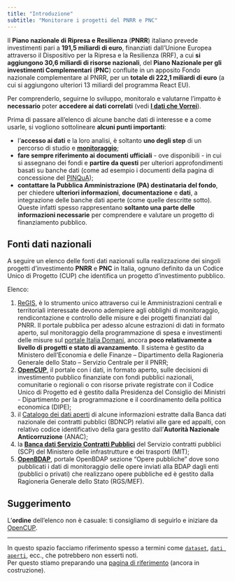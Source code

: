 ```yaml
---
title: "Introduzione"
subtitle: "Monitorare i progetti del PNRR e PNC"
---
```


Il **Piano nazionale di Ripresa e Resilienza** (**PNRR**) italiano prevede investimenti pari a **191,5 miliardi di euro**, finanziati dall'Unione Europea attraverso il Dispositivo per la Ripresa e la Resilienza (RRF), a cui **si aggiungono 30,6 miliardi di risorse nazionali**, del **Piano Nazionale per gli investimenti Complementari** (**PNC**) confluite in un apposito Fondo nazionale complementare al PNRR, per un **totale di 222,1 miliardi di euro** (a cui si aggiungono ulteriori 13 miliardi del programma React EU).

Per comprenderlo, seguirne lo sviluppo, monitoralo e valutarne l'impatto è **necessario** poter **accedere ai dati correlati** (vedi [**I dati che Vorrei**](https://vorrei.datibenecomune.it/dati-che-vorrei/dati/)).

Prima di passare all'elenco di alcune banche dati di interesse e a come usarle, si vogliono sottolineare **alcuni punti importanti**:

- l'**accesso ai dati** e la loro analisi, è soltanto **uno degli step** di un percorso di studio e [**monitoraggio**](monitoraggio/index.qmd);
- **fare sempre riferimento ai documenti ufficiali** - ove disponibili - in cui si assegnano dei fondi e **partire da questi** per ulteriori approfondimenti basati su banche dati (come ad esempio i documenti della pagina di concessione del [PINQuA](https://trasparenza.mit.gov.it/index.php?id_oggetto=38&id_doc=104527));
- **contattare la Pubblica Amministrazione (PA) destinataria del fondo**, per chiedere **ulteriori informazioni**, **documentazione** e **dati**, a integrazione delle banche dati aperte (come quelle descritte sotto). Queste infatti spesso rappresentano **soltanto una parte delle informazioni necessarie** per comprendere e valutare un progetto di finanziamento pubblico.


## Fonti dati nazionali

A seguire un elenco delle fonti dati nazionali sulla realizzazione dei singoli progetti d'investimento **PNRR** e **PNC** in Italia, ognuno definito da un Codice Unico di Progetto (CUP) che identifica un progetto d'investimento pubblico.<br>

Elenco:

1. [ReGIS](https://www.italiadomani.gov.it/it/Interventi/regis---il-sistema-gestionale-unico-del-pnrr.html), è lo strumento unico attraverso cui le Amministrazioni centrali e territoriali interessate devono adempiere agli obblighi di monitoraggio, rendicontazione e controllo delle misure e dei progetti finanziati dal PNRR. Il portale pubblica per adesso alcune estrazioni di dati in formato aperto, sul monitoraggio della programmazione di spesa e investimenti delle misure sul [portale Italia Domani](https://www.italiadomani.gov.it/content/sogei-ng/it/it/catalogo-open-data.html), ancora **poco relativamente a livello di progetti e stato di avanzamento**. Il sistema è gestito da Ministero dell’Economia e delle Finanze – Dipartimento della Ragioneria Generale dello Stato – Servizio Centrale per il PNRR;
2. [**OpenCUP**](fonti/opencup/index.qmd), il portale con i dati, in formato aperto, sulle decisioni di investimento pubblico finanziate con fondi pubblici nazionali, comunitarie o regionali o con risorse private registrate con il Codice Unico di Progetto ed è gestito dalla Presidenza del Consiglio dei Ministri - Dipartimento per la programmazione e il coordinamento della politica economica (DIPE);
3. il [Catalogo dei dati aperti](fonti/anac/index.qmd) di alcune informazioni estratte dalla Banca dati nazionale dei contratti pubblici (BDNCP) relativi alle gare ed appalti, con relativo codice identificativo della gara gestito dall'**Autorità Nazionale Anticorruzione** (ANAC);
4. la [**Banca dati Servizio Contratti Pubblici**](fonti/scp/index.qmd)  del Servizio contratti pubblici (SCP) del Ministero delle infrastrutture e dei trasporti (MIT);
5. [**OpenBDAP**](fonti/openbdap/index.qmd), portale OpenBDAP sezione "Opere pubbliche" dove sono pubblicati i dati di monitoraggio delle opere inviati alla BDAP dagli enti (pubblici o privati) che realizzano opere pubbliche ed è gestito dalla Ragioneria Generale dello Stato (RGS/MEF).

::: {.callout-tip}
## Suggerimento
L'**ordine** dell'elenco non è casuale: ti consigliamo di seguirlo e iniziare da [OpenCUP](fonti/opencup/index.qmd).
:::

---

In questo spazio facciamo riferimento spesso a termini come [`dataset`](glossario.md#dataset), [`dati aperti`](glossario.md#dati-aperti), ecc., che potrebbero non esserti noti.<br>Per questo stiamo preparando una [pagina di riferimento](glossario.md) (ancora in costruzione).

